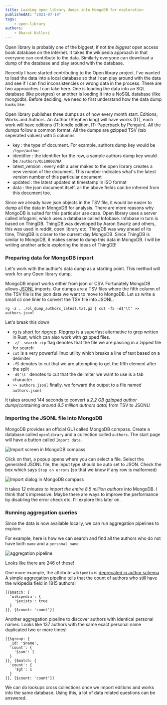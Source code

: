 ```yaml
---
title: Loading open library dumps into MongoDB for exploration
publishedAt: "2021-07-19"
tags:
    - open-library
authors:
    - Bharat Kalluri
---
```


Open library is probably one of the biggest, if not _the biggest_ open access book database on the internet. It takes
the wikipedia approach in that everyone can contribute to the data. Similarly everyone can download a dump of the
database and play around with the database.

Recently I have started contributing to the Open library project. I've wanted to load the data into a local database
so that I can play around with the data and see if I can find inconsistencies or wrong data in the process. There are
two approaches I can take here. One is loading the data into an SQL database (like postgres) or another is loading it
into a NoSQL database (like mongodb). Before deciding, we need to first understand how the data dump looks like.

Open library publishes three dumps as of now every month start. Editions, Works and Authors. An Author (Stephen king)
will have works (IT), each work will have editions (IT: kindle edition, IT: Paperback by Penguin). All the dumps follow
a common format. All the dumps are gzipped TSV (tab seperated values) with 5 columns

-   key : the type of document. For example, authors dump key would be `/type/author`
-   identifier : the identifier for the row, a sample authors dump key would be `/authors/OL1000078A`
-   latest_version : every edit a user makes to the open library creates a new version of the document. This number
    indicates what's the latest version number of this particular document
-   updated : the latest updated at timestamp in ISO format
-   data : the json document itself. all the above fields can be inferred from this document too.

Since we already have json objects in the TSV file, it would be easier to dump all the data in MongoDB for analysis.
There are more reasons why MongoDB is suited for this particular use case. Open library uses a server called infogami,
which uses a database called Infobase. Infobase in turn is based on ThingDB. ThingDB was developed by Aaron Swartz and
others, this was used in reddit, open library etc. ThingDB was way ahead of its time, ThingDB is closer to the current
day MongoDB. Since ThingDB is similar to MongoDB, it makes sense to dump this data in MongoDB. I will be writing another
article exploring the ideas of ThingDB!

### Preparing data for MongoDB import

Let's work with the author's data dump as a starting point. This method will work for any Open library dump.

MongoDB import works either from json or CSV. Fortunately MongoDB allows [JSONL](https://jsonlines.org/) imports.
Our dumps are a TSV files where the fifth column of the TSV file is the json data we want to move to MongoDB. Let us
write a small cli one liner to convert the TSV file into JSONL.

```shell
rg -z . ./ol_dump_authors_latest.txt.gz | cut -f5 -d$'\t' >> authors.jsonl
```

Let's break this down

-   [rg is short for ripgrep](https://github.com/BurntSushi/ripgrep). Ripgrep is a superfast alternative to grep
    written in Rust, which can also work with gzipped files.
-   `-z/--search-zip` flag denotes that the file we are passing in a zipped file for search
-   `cut` is a very powerful linux utility which breaks a line of text based on a delimiter
-   `-f5` denotes to cut that we are attempting to get the fifth element after the split
-   `-d$'\t'` denotes to cut that the delimiter we want to use is a tab character
-   `>> authors.jsonl` finally, we forward the output to a file named `authors.jsonl`

It takes around 144 seconds to convert a _2.2 GB gzipped author dump(containing around 8.5 million authors data)_ from
TSV to JSONL!

### Importing the JSONL file into MongoDB

MongoDB provides an official GUI called MongoDB compass. Create a database called `openlibrary` and a collection called
`authors`. The start page will have a button called `Import data`.

![Import screen in MongoDB compass](/static/images/import-openlibrary-dump-mongodb/compass-import-screen.png)

Click on that, a popup opens where you can select a file. Select the generated JSONL file, the input type should be
auto set to JSON. Check the box which says `Stop on errors` (so that we know if any row is malformed)

![Import dialog in MongoDB compass](/static/images/import-openlibrary-dump-mongodb/compass-import-dialog.png)

It takes _12 minutes to import the entire 8.5 million authors_ into MongoDB. I think that's impressive. Maybe there
are ways to improve the performance by disabling the error check etc. I'll explore this later on.

### Running aggregation queries

Since the data is now available locally, we can run aggregation pipelines to explore.

For example, here is how we can search and find all the authors who do not have both `name` and a `personal_name`

![aggregation pipeline](/static/images/import-openlibrary-dump-mongodb/name-and-personal-name-missing-count.png)

Looks like there are 246 of these!

One more example, the attribute `wikipedia` is [deprecated in author schema](https://github.com/internetarchive/openlibrary-client/blob/b3b2351838c983bea011a63781d4a35af8a85434/olclient/schemata/author.schema.json#L68)
A simple aggregation pipeline tells that the count of authors who still have the wikipedia field in 1815 authors!

```
[{$match: {
  'wikipedia': {
    '$exists': true
  }
}}, {$count: 'count'}]
```

Another aggregation pipeline to discover authors with identical personal names. Looks like 137 authors with the same
exact personal name duplicated two or more times!

```
[{$group: {
  _id: '$name',
  'count': {
    '$sum': 1
  }
}}, {$match: {
  'count': {
    '$gt': 1
  }
}}, {$count: 'count'}]
```

We can do lookups cross collections once we import editions and works into the same database. Using this, a lot of data
related questions can be answered.

